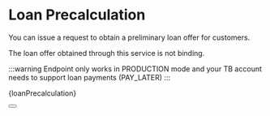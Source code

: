 
# Loan Precalculation

You can issue a request to obtain a preliminary loan offer for customers.

The loan offer obtained through this service is not binding.

:::warning
Endpoint only works in PRODUCTION mode and your TB account needs to support loan payments (PAY_LATER)
:::


<CodeBlock language="python">{loanPrecalculation}</CodeBlock>

<Button label="See full API reference" link="/docs/api/loan-precalculation"/>